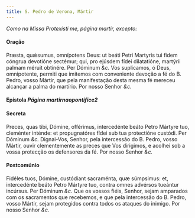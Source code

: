 ```yaml
---
title: S. Pedro de Verona, Mártir
---
```


<em>Como na Missa Protexísti me, página martir, excepto:</em>

<h4 class="text-center">Oração</h4>
<div class="grid grid-cols-2 gap-5">
  <span class="text-justify">
    Præsta, quǽsumus, omnípotens Deus: ut beáti Petri Martyris tui fidem cóngrua
    devotióne sectémur; qui, pro ejúsdem fídei dilatatióne, martýrii palmam
    méruit obtinére. Per Dóminum <em>&c.</em>
  </span>
  <span class="text-justify">
    Vos suplicamos, ó Deus, omnipotente, permiti que imitemos com conveniente
    devoção a fé do B. Pedro, vosso Mártir, que pela manifestação desta mesma fé
    mereceu alcançar a palma do martírio. Por nosso Senhor <em>&c.</em>
  </span>
</div>

<h4 class="text-center">
  Epístola <em>Página martirnaopontifice2</em>
</h4>

<h4 class="text-center">Secreta</h4>
<div class="grid grid-cols-2 gap-5">
  <span class="text-justify">
    Preces, quas tibi, Dómine, offérimus, intercedénte beáto Petro Mártyre tuo,
    cleménter inténde: et propugnatóres fídei sub tua protectióne custódi. Per
    Dóminum <em>&c.</em>
  </span>
  <span class="text-justify">
    Dignai-Vos, Senhor, pela intercessão do B. Pedro, vosso Mártir, ouvir
    clementemente as preces que Vos dirigimos, e acolhei sob a vossa protecção
    os defensores da fé. Por nosso Senhor <em>&c.</em>
  </span>
</div>

<h4 class="text-center">Postcomúnio</h4>
<div class="grid grid-cols-2 gap-5">
  <span class="text-justify">
    Fidéles tuos, Dómine, custódiant sacraménta, quæ súmpsimus: et, intercedénte
    beáto Petro Mártyre tuo, contra omnes advérsos tueántur incúrsus. Per
    Dóminum <em>&c.</em>
  </span>
  <span class="text-justify">
    Que os vossos fiéis, Senhor, sejam amparados com os sacramentos que
    recebemos, e que pela intercessão do B. Pedro, vosso Mártir, sejam
    protegidos contra todos os ataques do inimigo. Por nosso Senhor <em>&c.</em>
  </span>
</div>
